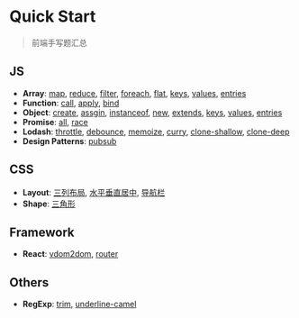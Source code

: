 # Quick Start
> 前端手写题汇总
## JS
- **Array**:
[map](/js/array#map),
[reduce](/js/array#reduce),
[filter](/js/array#filter),
[foreach](/js/array#foreach),
[flat](/js/array#flat),
[keys](/js/array#keys),
[values](/js/array#values),
[entries](/js/array#entries)
- **Function**:
[call](/js/function#call),
[apply](/js/function#apply),
[bind](/js/function#bind)
- **Object**:
[create](/js/object#create),
[assgin](/js/object#assgin),
[instanceof](/js/object#instanceof),
[new](/js/object#new),
[extends](/js/object#extends),
[keys](/js/object#keys),
[values](/js/object#values),
[entries](/js/object#entries)
- **Promise**:
[all](/js/promise#all),
[race](/js/promise#race)
- **Lodash**:
[throttle](/js/lodash#throttle),
[debounce](/js/lodash#debounce),
[memoize](/js/lodash#memoize),
[curry](/js/lodash#curry),
[clone-shallow](/js/lodash#clone-shallow),
[clone-deep](/js/lodash#clone-deep)
- **Design Patterns**:
[pubsub](/js/design-patterns#pubsub)

## CSS
- **Layout**:
[三列布局](/css/layout#三列布局),
[水平垂直居中](/css/layout#水平垂直居中),
[导航栏](/css/layout#导航栏)
- **Shape**:
[三角形](/css/shape#三角形)
## Framework
- **React**:
[vdom2dom](/framework/react#vdom2dom),
[router](/framework/react#router)
## Others
- **RegExp**:
[trim](/others/regexp#trim),
[underline-camel](/others/regexp#underline-camel)